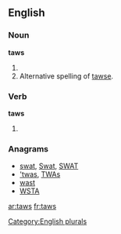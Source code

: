 ==English==

===Noun===
'''taws'''

# {{plural of |[[taw]]}}
# Alternative spelling of [[tawse]].

===Verb===
'''taws'''

# {{third-person singular of|[[taw]]}}

===Anagrams===
* [[swat#English|swat]], [[Swat#English|Swat]], [[SWAT#English|SWAT]]
* [['twas#English|'twas]], [[TWAs#English|TWAs]]
* [[wast#English|wast]]
* [[WSTA#English|WSTA]]

[[Category:English plurals]]

[[ar:taws]]
[[fr:taws]]